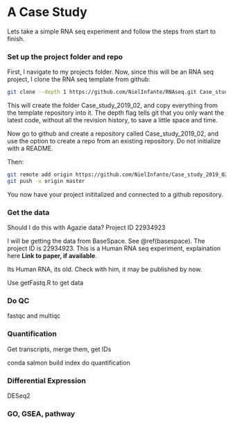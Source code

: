# A Case Study {#cs_RNA}

Lets take a simple RNA seq experiment and follow the steps from start to finish.

### Set up the project folder and repo {-#csrna_setup}

First, I navigate to my projects folder. Now, since this will be an RNA seq project, I clone the RNA seq template from github:
```sh
git clone --depth 1 https://github.com/NielInfante/RNAseq.git Case_study_2019_02
```

This will create the folder Case_study_2019_02, and copy everything from the template repository into it. The depth flag tells git that you only want the latest code, without all the revision history, to save a little space and time.

Now go to github and create a repository called Case_study_2019_02, and use the option to create a repo from an existing repository. Do not initialize with a README.

Then:
```sh
git remote add origin https://github.com/NielInfante/Case_study_2019_02.git
git push -u origin master
```

You now have your project inititalized and connected to a github repository.


### Get the data {-#csrna_getData}

Should I do this with Agazie data?  Project ID 22934923

I will be getting the data from BaseSpace. See \@ref(basespace). The project ID is 22934923. This is a Human RNA seq experiment, explaination here **Link to paper, if available**.



Its Human RNA, its old. Check with him, it may be published by now.

Use getFastq.R to get data

### Do QC {-#csrna_doQC}

fastqc and multiqc

### Quantification {-#csrna_quant}

Get transcripts, merge them, get IDs

conda salmon
  build index
  do quantification

### Differential Expression {-#csrna_diff}

DESeq2


### GO, GSEA, pathway {-#csrna_go}
